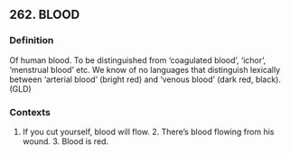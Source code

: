 ## 262. BLOOD
### Definition
Of human blood. To be distinguished from ‘coagulated blood’, ‘ichor’, ‘menstrual blood’ etc. We know of no languages that distinguish lexically between ‘arterial blood’ (bright red) and ‘venous blood’ (dark red, black). (GLD)

### Contexts
1. If you cut yourself, blood will flow. 2. There’s blood flowing from his wound. 3. Blood is red.

